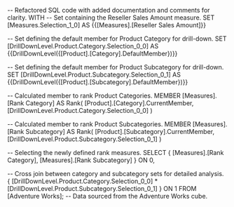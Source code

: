 -- Refactored SQL code with added documentation and comments for clarity.
WITH 
  -- Set containing the Reseller Sales Amount measure.
  SET [Measures.Selection_1_0] AS 
    {{[Measures].[Reseller Sales Amount]}} 

  -- Set defining the default member for Product Category for drill-down.
  SET [DrillDownLevel.Product.Category.Selection_0_0] AS 
    {{DrillDownLevel({[Product].[Category].DefaultMember})}} 

  -- Set defining the default member for Product Subcategory for drill-down.
  SET [DrillDownLevel.Product.Subcategory.Selection_0_1] AS 
    {{DrillDownLevel({[Product].[Subcategory].DefaultMember})}} 
  
  -- Calculated member to rank Product Categories.
  MEMBER [Measures].[Rank Category] AS 
    Rank(
      [Product].[Category].CurrentMember,
      [DrillDownLevel.Product.Category.Selection_0_0]
    ) 
  
  -- Calculated member to rank Product Subcategories.
  MEMBER [Measures].[Rank Subcategory] AS 
    Rank(
      [Product].[Subcategory].CurrentMember,
      [DrillDownLevel.Product.Subcategory.Selection_0_1]
    ) 

-- Selecting the newly defined rank measures.
SELECT 
  {
    [Measures].[Rank Category],
    [Measures].[Rank Subcategory]
  } ON 0,

  -- Cross join between category and subcategory sets for detailed analysis.
  {
      [DrillDownLevel.Product.Category.Selection_0_0]
    * 
      [DrillDownLevel.Product.Subcategory.Selection_0_1]
  } ON 1
FROM 
  [Adventure Works]; -- Data sourced from the Adventure Works cube.
